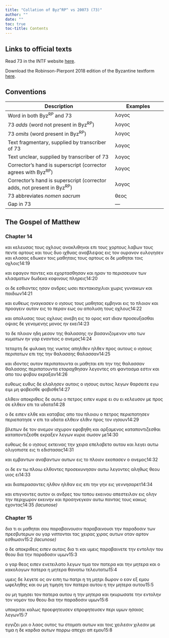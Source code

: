 ```yaml
---
title: "Collation of Byz^RP^ vs 20073 (73)"
author: ""
date: ""
toc: true
toc-title: Contents
---
```


::: {.callout-note appearance="minimal" icon="false" collapse="true"}
# Links to official texts

Read 73 in the INTF website [here](https://ntvmr.uni-muenster.de/manuscript-workspace?docID=20073).

Download the Robinson-Pierpont 2018 edition of the Byzantine textform [here](https://web.archive.org/web/20210413060536/https://byzantinetext.com/wp-content/uploads/2021/03/robinson-pierpont-2018-gnt-edition.pdf).


:::


::: {.callout-note appearance="minimal" icon="false" collapse="true"}
# Conventions

| Description                                                              	| Examples                           	|
|--------------------------------------------------------------------------	|------------------------------------	|
| Word in both Byz^RP^ and 73                                   	| λογος                              	|
| 73 *adds* (word not present in Byz^RP^)                       	| [λογος]{.greek-added}            	|
| 73 *omits* (word present in Byz^RP^)                          	| [λογος]{.greek-omitted}          	|
| Text fragmentary, supplied by transcriber of 73               	| [λογος]{.greek-supplied}         	|
| Text unclear, supplied by transcriber of 73                   	| [λογος]{.unclear}                	|
| Corrector's hand is superscript (corrector agrees with Byz^RP^)          	| [λογος]{.corr}                   	|
| Corrector's hand is superscript (corrector adds, not present in Byz^RP^) 	| [[λογος]{.corr}]{.greek-added} 	|
| 73 abbreviates *nomen sacrum*                                 	| [θεος]{.greek-abbr}            	|
| Gap in 73                                                     	| [―]{.gap}                        	|
:::

## The Gospel of Matthew

### Chapter 14

[και]{.greek-omitted} [κελευσας]{.greek-omitted} [τους]{.greek-omitted} [οχλους]{.greek-omitted} [ανακλιθηναι]{.greek-omitted} [επι]{.greek-omitted} [τους]{.greek-omitted} [χορτους]{.greek-omitted} [λαβων]{.greek-omitted} [τους]{.greek-omitted} [πεντε]{.greek-omitted} [αρτους]{.greek-omitted} και τους δυο ιχθυας αναβλεψας εις τον ουρανον [ε]{.unclear}υλογησεν και κλασας εδωκ[ε]{.unclear}ν τοις μαθηταις τους [α]{.unclear}ρ[του]{.unclear}ς οι δε μαθη[τ]{.unclear}αι τοις οχλοις[14:19]{.aside}

και εφαγον παντ[ε]{.unclear}ς και εχορτασθησαν και ηραν το περισ[σε]{.unclear}υον των κλασματων δωδεκα κοφινους πληρεις[14:20]{.aside}

οι δε εσθι[ο]{.unclear}ντες ησαν ανδρες ωσει πεντακισ[χι]{.unclear}λιοι χωρις γυναι[κ]{.unclear}ων [και]{.greek-supplied} [παιδιων]{.greek-supplied}[14:21]{.aside}

[και]{.greek-supplied} [ευθεως]{.greek-supplied} [ηναγκασεν]{.greek-supplied} [ο]{.greek-omitted} [ιησους]{.greek-omitted} [τους]{.greek-supplied} [μαθητας]{.greek-supplied} [εμβηναι]{.greek-supplied} εις το πλοιον και προαγειν αυτον εις το περαν εως ου α[π]{.unclear}ολυση τους οχλους[14:22]{.aside}

[κ]{.greek-supplied}αι απολυσας τους οχλο[υς]{.unclear} ανεβη εις [τ]{.unclear}ο ορο[ς]{.unclear} [κατ]{.unclear} ιδιαν προσε[υξασθ]{.unclear}αι [ο]{.greek-supplied}ψιας [δε]{.unclear} [γ]{.unclear}ενομενης μον[ος]{.unclear} [η]{.unclear}ν εκει[14:23]{.aside}

[τ]{.greek-supplied}ο δε πλοιον ηδη μεσον της θαλασσης ην βασανιζομενον υπο των κυματων ην γαρ εν[αν]{.unclear}τιος ο αν[εμ]{.unclear}ος[14:24]{.aside}

τεταρτη δ[ε]{.unclear} φ[υλακη]{.unclear} [τ]{.unclear}ης νυκτος [απηλθεν]{.greek-omitted} [ηλθ[εν]{.unclear}]{.greek-added} προς αυ[το]{.unclear}υς [ο]{.greek-omitted} [ιησους]{.greek-omitted} πε[ριπα]{.unclear}των επ[ι]{.greek-supplied} [της]{.greek-omitted} [[τ]{.greek-supplied}ην]{.greek-added} [θαλασσης]{.greek-omitted} [θαλ[ασ]{.unclear}σαν]{.greek-added}[14:25]{.aside}

κ[αι]{.unclear} [ι]{.unclear}δοντ[ε]{.unclear}ς αυτον [περιπατουντα]{.greek-added} [οι]{.greek-omitted} [μαθηται]{.greek-omitted} επι [την]{.greek-omitted} [τη[ς]{.unclear}]{.greek-added} [θαλασσαν]{.greek-omitted} [θαλασσ[η]{.unclear}ς]{.greek-added} [περιπατουντα]{.greek-omitted} εταραχθη[σα]{.unclear}ν [λ]{.unclear}ε[γ]{.unclear}οντες οτι φαντασμα εστιν και απο του φοβου [ε]{.unclear}κραξαν[14:26]{.aside}

[ευθεως]{.greek-omitted} [[ε]{.unclear}υθ[υς]{.unclear}]{.greek-added} [δ]{.unclear}ε ελαλησεν [αυτοις]{.greek-omitted} [ο]{.greek-supplied} [[ιησους]{.greek-abbr}]{.greek-supplied} [[αυτοις]{.greek-supplied}]{.greek-added} [λε]{.greek-supplied}γων θαρσειτε [ε]{.unclear}γω ειμι μη [φοβεισθε]{.greek-omitted} [φοβισθ[ε]{.unclear}]{.greek-added}[14:27]{.aside}

[[ελθει]{.greek-supplied}ν]{.greek-added} [αποκριθεις]{.greek-omitted} [δε]{.greek-omitted} [αυτω]{.greek-omitted} [ο]{.greek-omitted} [πετρος]{.greek-omitted} [ειπεν]{.greek-omitted} [κυριε]{.greek-omitted} [ει]{.greek-omitted} [συ]{.greek-omitted} [ει]{.greek-omitted} [κελευσον]{.greek-omitted} [με]{.greek-omitted} προς σε [ελθειν]{.greek-omitted} [επι]{.greek-supplied} [τα]{.greek-supplied} [υ]{.greek-supplied}δατα[14:28]{.aside}

ο δε [ειπεν]{.greek-supplied} ελθε [και]{.greek-supplied} [καταβα]{.greek-supplied}ς απο του [πλοιου]{.greek-supplied} [ο]{.greek-supplied} πετρος [περιεπατησεν]{.greek-omitted} [[περιεπα]{.greek-supplied}τησε]{.greek-added} [ν]{.greek-added} ε[πι]{.greek-supplied} [τα]{.greek-supplied} [υδα]{.greek-supplied}τα [ελθειν]{.greek-omitted} [ελθιν]{.greek-added} [προς]{.greek-supplied} [τον]{.greek-supplied} [ιησουν]{.greek-abbr}[14:29]{.aside}

βλεπων [δε]{.greek-supplied} [τον]{.greek-supplied} [αν]{.greek-supplied}εμον [ισχυρον]{.greek-omitted} ε[φοβηθη]{.greek-supplied} [και]{.greek-omitted} αρξαμε[νος]{.greek-supplied} [καταποντιζεσθαι]{.greek-omitted} [[κατα]{.greek-supplied}ποντιζε[σθε]{.greek-supplied}]{.greek-added} [εκρα]{.greek-supplied}ξεν λεγων [[κυριε]{.greek-abbr}]{.greek-supplied} [σωσο]{.greek-supplied}ν με[14:30]{.aside}

ευθε[ως]{.greek-supplied} [δε]{.greek-supplied} [ο]{.greek-supplied} [ιησους]{.greek-abbr} [εκτεινας]{.greek-supplied} [τη]{.unclear}[ν]{.greek-supplied} [χ]{.unclear}ειρα επελα[βε]{.greek-supplied}το αυτου και λε[γε]{.unclear}[ι]{.greek-supplied} αυτω ολιγοπιστε ε[ι]{.unclear}ς τι εδιστασας[14:31]{.aside}

κ[α]{.unclear}[ι]{.greek-supplied} [εμβαντων]{.greek-omitted} [[α]{.greek-supplied}ναβαντων]{.greek-added} α[υ]{.greek-supplied}των εις το πλοιο[ν]{.greek-supplied} εκοπασε[ν]{.unclear} ο αν[ε]{.unclear}μος[14:32]{.aside}

οι δε εν τ[ω]{.unclear} πλοιω [ελθοντες]{.greek-omitted} προσεκ[υ]{.unclear}[νη]{.greek-supplied}σαν αυτω λεγον[τ]{.unclear}[ες]{.greek-supplied} αλη[θω]{.unclear}ς [θεου]{.greek-abbr} [υιος]{.greek-abbr} ει[14:33]{.aside}

και διαπερασαντ[ε]{.unclear}[ς]{.greek-supplied} [ηλθον]{.greek-omitted} [ηλθαν]{.greek-added} [εις]{.greek-omitted} [επι]{.greek-added} την [γη]{.unclear}[ν]{.greek-supplied} [εις]{.greek-added} γεννησ[α]{.unclear}[ρετ]{.greek-supplied}[14:34]{.aside}

και επιγ[νοντες]{.greek-supplied} [αυ]{.greek-supplied}τον οι αν[δρες]{.greek-supplied} [του]{.greek-supplied} τοπου [εκεινου]{.greek-omitted} [απεστειλαν]{.greek-omitted} [εις]{.greek-omitted} [ολην]{.greek-omitted} [την]{.greek-omitted} [περιχωρον]{.greek-omitted} [εκεινην]{.greek-omitted} [και]{.greek-omitted} [προσηνεγκαν]{.greek-omitted} [αυτω]{.greek-omitted} [παντας]{.greek-omitted} [τους]{.greek-omitted} [κακως]{.greek-omitted} [εχοντας]{.greek-omitted}[[14:35 *(lacunose)*]{.lacunose}]{.aside}

### Chapter 15

[δια]{.greek-omitted} [τι]{.greek-omitted} [οι]{.greek-omitted} [μα]{.greek-supplied}θηται σου [παραβαινουσιν]{.greek-omitted} [παραβαινουσι]{.greek-added} την παραδοσιν των πρεσβυτερων ου γαρ νιπτονται τας [χειρας]{.greek-omitted} [χιρας]{.greek-added} [αυτων]{.greek-omitted} οταν αρτον εσθιωσιν[[15:2 *(lacunose)*]{.lacunose}]{.aside}

ο δε αποκριθεις ειπεν αυτοις δια τι και υμεις παρ[αβα]{.unclear}ιν[ε]{.unclear}τε την εν[το]{.unclear}λην του [θεου]{.greek-abbr} δια [τ]{.unclear}ην παραδοσιν υμων[15:3]{.aside}

ο γαρ [θεος]{.greek-abbr} [ειπεν]{.greek-added} [ενετειλατο]{.greek-omitted} [λεγων]{.greek-omitted} τιμα τον [πα]{.greek-supplied}[τ]{.unclear}ερα και την μη[τερα]{.greek-supplied} και ο κακολογ[ων]{.greek-supplied} πατερα η μητερ[α]{.greek-supplied} [θα]{.greek-supplied}νατω τελευ[τατω]{.greek-supplied}[15:4]{.aside}

[υμεις]{.greek-supplied} [δε]{.greek-supplied} [λεγετε]{.greek-supplied} [ος]{.greek-supplied} [αν]{.greek-supplied} [ειπη]{.greek-supplied} [τω]{.greek-supplied} [πα]{.greek-supplied}τρι [η]{.greek-omitted} [τη]{.greek-omitted} [μητρι]{.greek-omitted} δωρον ο εαν εξ εμου ωφεληθης [και]{.greek-omitted} [ου]{.greek-omitted} [μη]{.greek-omitted} [τιμηση]{.greek-omitted} [τον]{.greek-omitted} [πατερα]{.greek-omitted} [αυτου]{.greek-omitted} [η]{.greek-omitted} [την]{.greek-omitted} [μητερα]{.greek-omitted} [αυτου]{.greek-omitted}[15:5]{.aside}

[ου]{.greek-added} [μη]{.greek-added} [τιμησει]{.greek-added} [το[ν]{.unclear}]{.greek-added} [πατερα]{.greek-added} [αυτου]{.greek-added} [η]{.greek-added} [την]{.greek-added} [μητερα]{.greek-added} και ηκυρωσατε [την]{.greek-omitted} [εντολην]{.greek-omitted} [τον]{.greek-added} [νομον]{.greek-added} του [θεου]{.greek-abbr} δια την παραδοσιν υμων[15:6]{.aside}

υποκριται καλως [προεφητευσεν]{.greek-omitted} [επροφητευσεν]{.greek-added} περι υμω[ν]{.unclear} ησαιας λεγων[15:7]{.aside}

[εγγιζει]{.greek-omitted} [μοι]{.greek-omitted} ο λαος ουτος [τω]{.greek-omitted} [στοματι]{.greek-omitted} [αυτων]{.greek-omitted} [και]{.greek-omitted} τοις [χειλεσιν]{.greek-omitted} [χιλεσιν]{.greek-added} με τιμα [η]{.greek-omitted} [δε]{.greek-omitted} [καρδια]{.greek-omitted} [αυτων]{.greek-omitted} [πορρω]{.greek-omitted} [απεχει]{.greek-omitted} [απ]{.greek-omitted} [εμου]{.greek-omitted}[15:8]{.aside}

